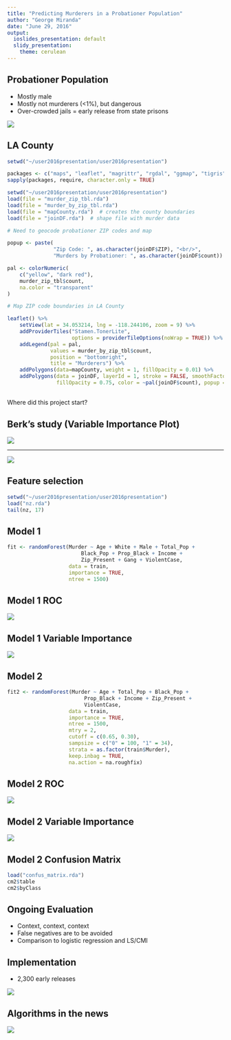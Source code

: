 ```yaml
---
title: "Predicting Murderers in a Probationer Population"
author: "George Miranda"
date: "June 29, 2016"
output:
  ioslides_presentation: default
  slidy_presentation:
    theme: cerulean
---
```


## Probationer Population {.tabset .tabset-fade .tabset-pills}
- Mostly male
- Mostly not murderers (<1%), but dangerous
- Over-crowded jails = early release from state prisons

![](C:/Users/Geo/Documents/user2016presentation/user2016presentation/images/new-piktochart_block_1.png)
    
## LA County     
```r
setwd("~/user2016presentation/user2016presentation")

packages <- c("maps", "leaflet", "magrittr", "rgdal", "ggmap", "tigris")
sapply(packages, require, character.only = TRUE)
```

```r
setwd("~/user2016presentation/user2016presentation")
load(file = "murder_zip_tbl.rda")
load(file = "murder_by_zip_tbl.rda")
load(file = "mapCounty.rda")  # creates the county boundaries
load(file = "joinDF.rda")  # shape file with murder data

# Need to geocode probationer ZIP codes and map

popup <- paste(
               "Zip Code: ", as.character(joinDF$ZIP), "<br/>",
               "Murders by Probationer: ", as.character(joinDF$count))

pal <- colorNumeric(
    c("yellow", "dark red"),
    murder_zip_tbl$count,
    na.color = "transparent"
)

# Map ZIP code boundaries in LA County

leaflet() %>%
    setView(lat = 34.053214, lng = -118.244106, zoom = 9) %>%
    addProviderTiles("Stamen.TonerLite",
                     options = providerTileOptions(noWrap = TRUE)) %>%
    addLegend(pal = pal, 
              values = murder_by_zip_tbl$count, 
              position = "bottomright", 
              title = "Murderers") %>%
    addPolygons(data=mapCounty, weight = 1, fillOpacity = 0.01) %>% 
    addPolygons(data = joinDF, layerId = 1, stroke = FALSE, smoothFactor = 0.2,
                fillOpacity = 0.75, color = ~pal(joinDF$count), popup = popup)  

```

## {.flexbox .vcenter} 
Where did this project start?


## Berk's study (Variable Importance Plot) {.flexbox .vcenter}
![](C:/Users/Geo/Documents/user2016presentation/user2016presentation/images/screenshot_Berk_Paper_highlighted.png)

---- 
![](C:/Users/Geo/Documents/user2016presentation/user2016presentation/images/process_overview.png)

## Feature selection {.flexbox .vcenter .smaller}
```r
setwd("~/user2016presentation/user2016presentation")
load("nz.rda")
tail(nz, 17)
```

## Model 1 {.flexbox .vcenter}
```r
fit <- randomForest(Murder ~ Age + White + Male + Total_Pop + 
                        Black_Pop + Prop_Black + Income + 
                        Zip_Present + Gang + ViolentCase, 
                    data = train, 
                    importance = TRUE, 
                    ntree = 1500)
```

## Model 1 ROC {.flexbox .vcenter}
![](C:/Users/Geo/Documents/user2016presentation/user2016presentation/images/model1_roc.png)


## Model 1 Variable Importance {.flexbox .vcenter}
![](C:/Users/Geo/Documents/user2016presentation/user2016presentation/images/model1_varImp.png)

## Model 2 {.flexbox .vcenter}

```r
fit2 <- randomForest(Murder ~ Age + Total_Pop + Black_Pop + 
                         Prop_Black + Income + Zip_Present + 
                         ViolentCase, 
                    data = train, 
                    importance = TRUE, 
                    ntree = 1500,
                    mtry = 2,
                    cutoff = c(0.65, 0.30),
                    sampsize = c("0" = 100, "1" = 34),
                    strata = as.factor(train$Murder),
                    keep.inbag = TRUE,
                    na.action = na.roughfix)
```

## Model 2 ROC {.flexbox .vcenter}
![](C:/Users/Geo/Documents/user2016presentation/user2016presentation/images/model2_roc.png)

## Model 2 Variable Importance {.flexbox .vcenter}
![](C:/Users/Geo/Documents/user2016presentation/user2016presentation/images/model2_varImp.png)

## Model 2 Confusion Matrix {.flexbox .vcenter .smaller} 
```r
load("confus_matrix.rda")
cm2$table
cm2$byClass
```

## Ongoing Evaluation
- Context, context, context
- False negatives are to be avoided
- Comparison to logistic regression and LS/CMI

## Implementation {.flexbox .vcenter}
- 2,300 early releases  
  
![](C:/Users/Geo/Documents/user2016presentation/user2016presentation/images/app.png)

## Algorithms in the news {.flexbox .vcenter}
![](C:/Users/Geo/Documents/user2016presentation/user2016presentation/images/WSJ_rule-on-predictive-algorithm.png)
